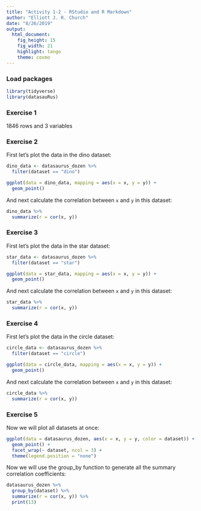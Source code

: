 ```yaml
---
title: "Activity 1-2 - RStudio and R Markdown"
author: "Elliott J. R. Church"
date: "8/26/2019"
output: 
  html_document: 
    fig_height: 15
    fig_width: 21
    highlight: tango
    theme: cosmo
---
```


### Load packages

```r
library(tidyverse) 
library(datasauRus)
```

### Exercise 1

1846 rows and 3 variables

### Exercise 2

First let's plot the data in the dino dataset:

```r
dino_data <- datasaurus_dozen %>%
  filter(dataset == "dino")

ggplot(data = dino_data, mapping = aes(x = x, y = y)) +
  geom_point()
```

And next calculate the correlation between `x` and `y` in this dataset:

```r
dino_data %>%
  summarize(r = cor(x, y))
```

### Exercise 3

First let's plot the data in the star dataset:

```r
star_data <- datasaurus_dozen %>%
  filter(dataset == "star")

ggplot(data = star_data, mapping = aes(x = x, y = y)) +
  geom_point()
```

And next calculate the correlation between `x` and `y` in this dataset:

```r
star_data %>%
  summarize(r = cor(x, y))
```

### Exercise 4

First let's plot the data in the circle dataset:

```r
circle_data <- datasaurus_dozen %>%
  filter(dataset == "circle")

ggplot(data = circle_data, mapping = aes(x = x, y = y)) +
  geom_point()
```

And next calculate the correlation between `x` and `y` in this dataset:

```r
circle_data %>%
  summarize(r = cor(x, y))
```

### Exercise 5

Now we will plot all datasets at once:

```r
ggplot(data = datasaurus_dozen, aes(x = x, y = y, color = dataset)) +
  geom_point() +
  facet_wrap(~ dataset, ncol = 3) +
  theme(legend.position = "none")
```

Now we will use the group_by function to generate all the summary correlation coefficients:

```r
datasaurus_dozen %>%
  group_by(dataset) %>%
  summarize(r = cor(x, y)) %>%
  print(13)
```